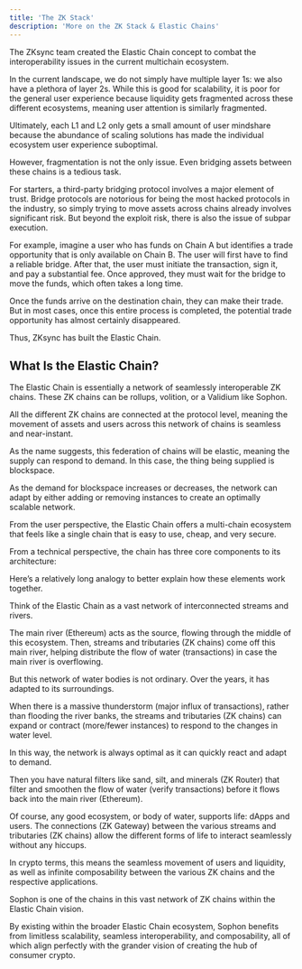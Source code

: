 ```yaml
---
title: 'The ZK Stack'
description: 'More on the ZK Stack & Elastic Chains'
---
```


The ZKsync team created the Elastic Chain concept to combat the interoperability issues in the current multichain ecosystem.

In the current landscape, we do not simply have multiple layer 1s: we also have a plethora of layer 2s. While this is good for scalability, it is poor for the general user experience because liquidity gets fragmented across these different ecosystems, meaning user attention is similarly fragmented.

Ultimately, each L1 and L2 only gets a small amount of user mindshare because the abundance of scaling solutions has made the individual ecosystem user experience suboptimal.

However, fragmentation is not the only issue. Even bridging assets between these chains is a tedious task.

For starters, a third-party bridging protocol involves a major element of trust. Bridge protocols are notorious for being the most hacked protocols in the industry, so simply trying to move assets across chains already involves significant risk. But beyond the exploit risk, there is also the issue of subpar execution.

For example, imagine a user who has funds on Chain A but identifies a trade opportunity that is only available on Chain B. The user will first have to find a reliable bridge. After that, the user must initiate the transaction, sign it, and pay a substantial fee. Once approved, they must wait for the bridge to move the funds, which often takes a long time.

Once the funds arrive on the destination chain, they can make their trade. But in most cases, once this entire process is completed, the potential trade opportunity has almost certainly disappeared.

Thus, ZKsync has built the Elastic Chain.

## What Is the Elastic Chain?

The Elastic Chain is essentially a network of seamlessly interoperable ZK chains. These ZK chains can be rollups, volition, or a Validium like Sophon.

All the different ZK chains are connected at the protocol level, meaning the movement of assets and users across this network of chains is seamless and near-instant.

As the name suggests, this federation of chains will be elastic, meaning the supply can respond to demand. In this case, the thing being supplied is blockspace.

As the demand for blockspace increases or decreases, the network can adapt by either adding or removing instances to create an optimally scalable network.

From the user perspective, the Elastic Chain offers a multi-chain ecosystem that feels like a single chain that is easy to use, cheap, and very secure.

From a technical perspective, the chain has three core components to its architecture:

<Steps>
  <Step title="ZK Router">
  </Step>
  <Step title="ZK Gateway">
  </Step>
  <Step title="ZK Chains">
  </Step>
</Steps>

Here’s a relatively long analogy to better explain how these elements work together.

Think of the Elastic Chain as a vast network of interconnected streams and rivers.

The main river (Ethereum) acts as the source, flowing through the middle of this ecosystem. Then, streams and tributaries (ZK chains) come off this main river, helping distribute the flow of water (transactions) in case the main river is overflowing.

But this network of water bodies is not ordinary. Over the years, it has adapted to its surroundings.

When there is a massive thunderstorm (major influx of transactions), rather than flooding the river banks, the streams and tributaries (ZK chains) can expand or contract (more/fewer instances) to respond to the changes in water level.

In this way, the network is always optimal as it can quickly react and adapt to demand.

Then you have natural filters like sand, silt, and minerals (ZK Router) that filter and smoothen the flow of water (verify transactions) before it flows back into the main river (Ethereum).

Of course, any good ecosystem, or body of water, supports life: dApps and users. The connections (ZK Gateway) between the various streams and tributaries (ZK chains) allow the different forms of life to interact seamlessly without any hiccups.

In crypto terms, this means the seamless movement of users and liquidity, as well as infinite composability between the various ZK chains and the respective applications.

Sophon is one of the chains in this vast network of ZK chains within the Elastic Chain vision.

By existing within the broader Elastic Chain ecosystem, Sophon benefits from limitless scalability, seamless interoperability, and composability, all of which align perfectly with the grander vision of creating the hub of consumer crypto.
